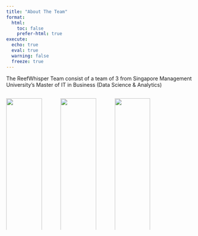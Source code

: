 ```yaml
---
title: "About The Team"
format:
  html:
    toc: false
    prefer-html: true
execute: 
  echo: true
  eval: true
  warning: false
  freeze: true
---
```


The ReefWhisper Team consist of a team of 3 from Singapore Management University's Master of IT in Business (Data Science & Analytics)

:::::: columns
::: {.column width="24%" align="center"}
![](images/VR.jpeg){width="100%"}

**Vanessa Riadi**\
[LinkedIn](https://www.linkedin.com/in/vanessariadi/)\
Project Manager, Data Analyst, and Automation Specialist with a diverse experience across the automotive, public sector (social transfers), e-commerce, and media industries.
:::

::: {.column width="2%" align="center"}

:::

::: {.column width="24%" align="center"}
![](images/Hoa.jpeg){width="100%"}

**Nguyen Phuong Hoa**\
[LinkedIn](https://www.linkedin.com/in/phuonghoangn/)\
Earned a Bachelor’s degree in Finance (High Distinction) and one year of experience in a Vietnamese top bank’s front office as a Corporate Relationship Executive.
:::

::: {.column width="2%" align="center"}

:::

::: {.column width="24%" align="center"}
![](images/Summer.jpeg){width="100%"}

**Nguyen Nguyen Ha (Summer)**\
[LinkedIn](https://www.linkedin.com/in/nguyen-ha-nguyen-552752208/)\
Operation Analyst and Top 5% of RMIT'24 graduating students from all programs.
:::

::: {.column width="24%" align="center"}

:::
::::::
